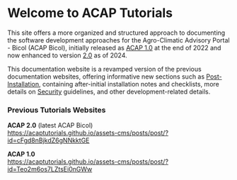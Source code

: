 # Welcome to ACAP Tutorials

This site offers a more organized and structured approach to documenting the software development approaches for the Agro-Climatic Advisory Portal - Bicol (ACAP Bicol), initially released as [ACAP 1.0](https://amia-cis.github.io/) at the end of 2022 and now enhanced to version [2.0](https://acap-bicol.github.io/) as of 2024.

This documentation website is a revamped version of the previous documentation websites, offering informative new sections such as [Post-Installation](/post-installation), containing after-initial installation notes and checklists, more details on [Security](/security) guidelines, and other development-related details.

### Previous Tutorials Websites

**ACAP 2.0** (latest ACAP Bicol) <br />
https://acaptutorials.github.io/assets-cms/posts/post/?id=cFgd8nBjkdZ6gNNkktGE

**ACAP 1.0** <br />
https://acaptutorials.github.io/assets-cms/posts/post/?id=Teo2m6os7LZtsEi0nGWw